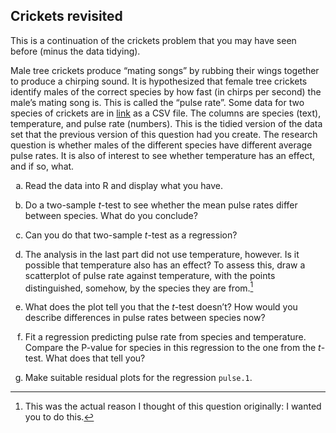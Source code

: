 ##  Crickets revisited


 This is a continuation of the crickets problem that you
may have seen before (minus the data tidying).

Male tree crickets produce "mating songs" by rubbing their wings
together to produce a chirping sound. It is hypothesized that female
tree crickets identify males of the correct species by how fast (in
chirps per second) the male's mating song is. This is called the
"pulse rate".  Some data for two species of crickets are in
[link](http://ritsokiguess.site/datafiles/crickets2.csv) as a CSV
file. The columns are species (text), temperature, and pulse
rate (numbers). This is the tidied version of the data set that the
previous version of this question had you create.
The research question is whether males
of the different species have different average pulse rates. It is
also of interest to see whether temperature has an effect, and if
so, what.


(a) Read the data into R and display what you have.



(b) Do a two-sample $t$-test to see whether the mean pulse rates
differ between species. What do you conclude?



(c) Can you do that two-sample $t$-test as a regression?



(d) The analysis in the last part did not use temperature,
however. Is it possible that temperature also has an effect? To
assess this, draw a scatterplot of pulse rate against temperature,
with the points distinguished, somehow, by the species they are
from.^[This was the actual reason I thought of this      question originally:    I wanted you to do this.]



(e) What does the plot tell you that the $t$-test doesn't? How
would you describe differences in pulse rates between species now?



(f) Fit a regression predicting pulse rate from species and
temperature. Compare the P-value for species in this regression to
the one from the $t$-test. What does that tell you?



(g) Make suitable residual plots for the regression
`pulse.1`. 






